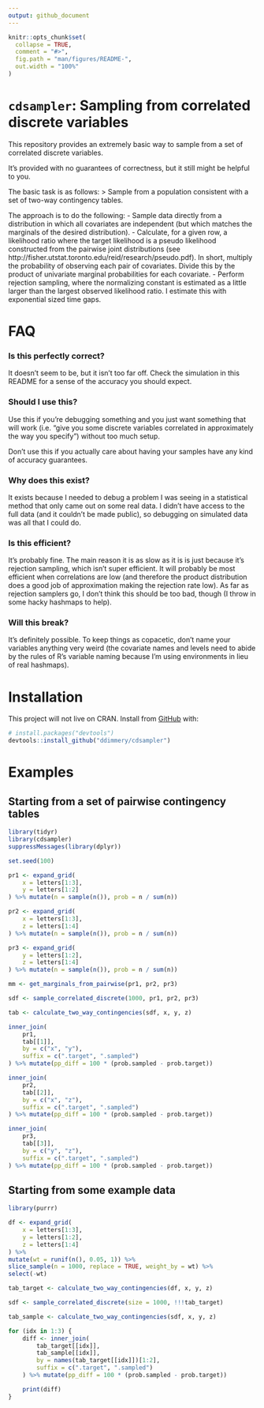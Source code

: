 ```yaml
---
output: github_document
---
```


<!-- README.md is generated from README.Rmd. Please edit that file -->

```r
knitr::opts_chunk$set(
  collapse = TRUE,
  comment = "#>",
  fig.path = "man/figures/README-",
  out.width = "100%"
)
```


# `cdsampler`: Sampling from correlated discrete variables

This repository provides an extremely basic way to sample from a set of correlated discrete variables.

It's provided with no guarantees of correctness, but it still might be helpful to you.

The basic task is as follows:
> Sample from a population consistent with a set of two-way contingency tables.

The approach is to do the following:
- Sample data directly from a distribution in which all covariates are independent (but which matches the marginals of the desired distribution).
- Calculate, for a given row, a likelihood ratio where the target likelihood is a pseudo likelihood constructed from the pairwise joint distributions (see http://fisher.utstat.toronto.edu/reid/research/pseudo.pdf). In short, multiply the probability of observing each pair of covariates. Divide this by the product of univariate marginal probabilities for each covariate.
- Perform rejection sampling, where the normalizing constant is estimated as a little larger than the largest observed likelihood ratio. I estimate this with exponential sized time gaps.

# FAQ
### Is this perfectly correct? 
It doesn't seem to be, but it isn't too far off. Check the simulation in this README for a sense of the accuracy you should expect.

### Should I use this?
Use this if you're debugging something and you just want something that will work (i.e. "give you some discrete variables correlated in approximately the way you specify") without too much setup.

Don't use this if you actually care about having your samples have any kind of accuracy guarantees.

### Why does this exist?

It exists because I needed to debug a problem I was seeing in a statistical method that only came out on some real data. I didn't have access to the full data (and it couldn't be made public), so debugging on simulated data was all that I could do.

### Is this efficient?

It's probably fine. The main reason it is as slow as it is is just because it's rejection sampling, which isn't super efficient. It will probably be most efficient when correlations are low (and therefore the product distribution does a good job of approximation making the rejection rate low). As far as rejection samplers go, I don't think this should be too bad, though (I throw in some hacky hashmaps to help).

### Will this break?

It's definitely possible. To keep things as copacetic, don't name your variables anything very weird (the covariate names and levels need to abide by the rules of R's variable naming because I'm using environments in lieu of real hashmaps).

# Installation

This project will not live on CRAN. Install from [GitHub](https://github.com/) with:

```r
# install.packages("devtools")
devtools::install_github("ddimmery/cdsampler")
```

# Examples
## Starting from a set of pairwise contingency tables
```r
library(tidyr)
library(cdsampler)
suppressMessages(library(dplyr))

set.seed(100)

pr1 <- expand_grid(
    x = letters[1:3],
    y = letters[1:2]
) %>% mutate(n = sample(n()), prob = n / sum(n))

pr2 <- expand_grid(
    x = letters[1:3],
    z = letters[1:4]
) %>% mutate(n = sample(n()), prob = n / sum(n))

pr3 <- expand_grid(
    y = letters[1:2],
    z = letters[1:4]
) %>% mutate(n = sample(n()), prob = n / sum(n))

mm <- get_marginals_from_pairwise(pr1, pr2, pr3)

sdf <- sample_correlated_discrete(1000, pr1, pr2, pr3)

tab <- calculate_two_way_contingencies(sdf, x, y, z)

inner_join(
    pr1,
    tab[[1]],
    by = c("x", "y"),
    suffix = c(".target", ".sampled")
) %>% mutate(pp_diff = 100 * (prob.sampled - prob.target))

inner_join(
    pr2,
    tab[[2]],
    by = c("x", "z"),
    suffix = c(".target", ".sampled")
) %>% mutate(pp_diff = 100 * (prob.sampled - prob.target))

inner_join(
    pr3,
    tab[[3]],
    by = c("y", "z"),
    suffix = c(".target", ".sampled")
) %>% mutate(pp_diff = 100 * (prob.sampled - prob.target))
```

## Starting from some example data

```r
library(purrr)

df <- expand_grid(
    x = letters[1:3],
    y = letters[1:2],
    z = letters[1:4]
) %>%
mutate(wt = runif(n(), 0.05, 1)) %>%
slice_sample(n = 1000, replace = TRUE, weight_by = wt) %>%
select(-wt)

tab_target <- calculate_two_way_contingencies(df, x, y, z)

sdf <- sample_correlated_discrete(size = 1000, !!!tab_target)

tab_sample <- calculate_two_way_contingencies(sdf, x, y, z)

for (idx in 1:3) {
    diff <- inner_join(
        tab_target[[idx]],
        tab_sample[[idx]],
        by = names(tab_target[[idx]])[1:2],
        suffix = c(".target", ".sampled")
    ) %>% mutate(pp_diff = 100 * (prob.sampled - prob.target))

    print(diff)
}
```